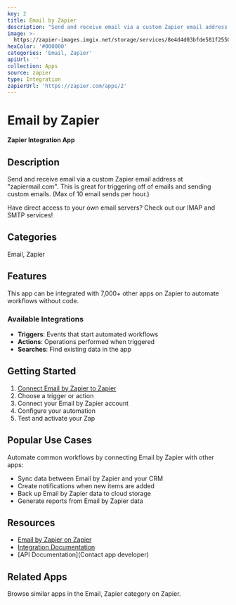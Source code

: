 ```yaml
---
key: 2
title: Email by Zapier
description: "Send and receive email via a custom Zapier email address at \"zapiermail.com\". This is great for triggering off of emails and sending custom emails. (Max of 10 email sends per hour.)\r\n\r\nHave direct access to your own email servers? Check out our IMAP and SMTP services!"
image: >-
  https://zapier-images.imgix.net/storage/services/8e4d4d03bfde581f2550934c589fb077.png?auto=format%2Ccompress&ixlib=python-3.0.0&q=50
hexColor: '#000000'
categories: 'Email, Zapier'
apiUrl: ''
collection: Apps
source: zapier
type: Integration
zapierUrl: 'https://zapier.com/apps/2'
---
```

# Email by Zapier

**Zapier Integration App**

## Description

Send and receive email via a custom Zapier email address at "zapiermail.com". This is great for triggering off of emails and sending custom emails. (Max of 10 email sends per hour.)

Have direct access to your own email servers? Check out our IMAP and SMTP services!

## Categories

Email, Zapier

## Features

This app can be integrated with 7,000+ other apps on Zapier to automate workflows without code.

### Available Integrations

- **Triggers**: Events that start automated workflows
- **Actions**: Operations performed when triggered
- **Searches**: Find existing data in the app

## Getting Started

1. [Connect Email by Zapier to Zapier](https://zapier.com/apps/2)
2. Choose a trigger or action
3. Connect your Email by Zapier account
4. Configure your automation
5. Test and activate your Zap

## Popular Use Cases

Automate common workflows by connecting Email by Zapier with other apps:

- Sync data between Email by Zapier and your CRM
- Create notifications when new items are added
- Back up Email by Zapier data to cloud storage
- Generate reports from Email by Zapier data

## Resources

- [Email by Zapier on Zapier](https://zapier.com/apps/2)
- [Integration Documentation](https://zapier.com/apps/2/integrations)
- [API Documentation](Contact app developer)

## Related Apps

Browse similar apps in the Email, Zapier category on Zapier.
